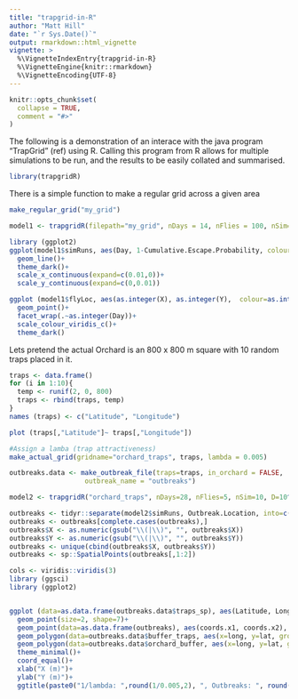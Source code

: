 ```yaml
---
title: "trapgrid-in-R"
author: "Matt Hill"
date: "`r Sys.Date()`"
output: rmarkdown::html_vignette
vignette: >
  %\VignetteIndexEntry{trapgrid-in-R}
  %\VignetteEngine{knitr::rmarkdown}
  %\VignetteEncoding{UTF-8}
---
```


```r
knitr::opts_chunk$set(
  collapse = TRUE,
  comment = "#>"
)
```

The following is a demonstration of an interace with the java program "TrapGrid" (ref) using R. Calling this program from R allows for multiple simulations to be run, and the results to be easily collated and summarised.

```r
library(trapgridR)
```

There is a simple function to make a regular grid across a given area
```r
make_regular_grid("my_grid")
```


```r
model1 <- trapgridR(filepath="my_grid", nDays = 14, nFlies = 100, nSim=10, D=10^5)
```
```r
library (ggplot2)
ggplot(model1$simRuns, aes(Day, 1-Cumulative.Escape.Probability, colour=SimRun, group=SimRun))+
  geom_line()+
  theme_dark()+
  scale_x_continuous(expand=c(0.01,0))+
  scale_y_continuous(expand=c(0,0.01))

```

```r
ggplot (model1$flyLoc, aes(as.integer(X), as.integer(Y),  colour=as.integer(Simulation.Number)))+
  geom_point()+
  facet_wrap(.~as.integer(Day))+
  scale_colour_viridis_c()+
  theme_dark()

```

Lets pretend the actual Orchard is an 800 x 800 m square with 10 random traps placed in it.

```r

traps <- data.frame()
for (i in 1:10){
  temp <- runif(2, 0, 800)
  traps <- rbind(traps, temp)
}
names (traps) <- c("Latitude", "Longitude")

plot (traps[,"Latitude"]~ traps[,"Longitude"])

```
```r
#Assign a lamba (trap attractiveness)
make_actual_grid(gridname="orchard_traps", traps, lambda = 0.005)
```

```r
outbreaks.data <- make_outbreak_file(traps=traps, in_orchard = FALSE,
                   outbreak_name = "outbreaks")
```

```r
model2 <- trapgridR("orchard_traps", nDays=28, nFlies=5, nSim=10, D=10^5, outbreaks = "outbreaks")
```

```r
outbreaks <- tidyr::separate(model2$simRuns, Outbreak.Location, into=c("X", "Y"), sep=",")[,c("X", "Y")]
outbreaks <- outbreaks[complete.cases(outbreaks),]
outbreaks$X <- as.numeric(gsub("\\(|\\)", "", outbreaks$X))
outbreaks$Y <- as.numeric(gsub("\\(|\\)", "", outbreaks$Y))
outbreaks <- unique(cbind(outbreaks$X, outbreaks$Y))
outbreaks <- sp::SpatialPoints(outbreaks[,1:2]) 
```

```r
cols <- viridis::viridis(3)
library (ggsci)
library (ggplot2)


ggplot (data=as.data.frame(outbreaks.data$traps_sp), aes(Latitude, Longitude)) +
  geom_point(size=2, shape=7)+
  geom_point(data=as.data.frame(outbreaks), aes(coords.x1, coords.x2), colour=cols[3], alpha=0.8)+
  geom_polygon(data=outbreaks.data$buffer_traps, aes(x=long, y=lat, group = group), colour=cols[2], fill=cols[2], alpha=0.45)+
  geom_polygon(data=outbreaks.data$orchard_buffer, aes(x=long, y=lat, group = group), alpha=0.2, fill=cols[1])+
  theme_minimal()+
  coord_equal()+
  xlab("X (m)")+
  ylab("Y (m)")+
  ggtitle(paste0("1/lambda: ",round(1/0.005,2), ", Outbreaks: ", round(raster::area(outbreaks.data$outbreak_buffer)/10000, 0)))


```

